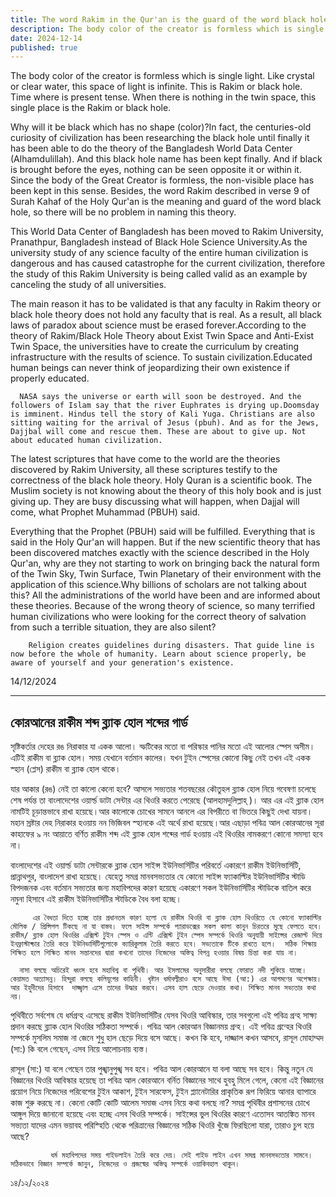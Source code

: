 ```yaml
---
title: The word Rakim in the Qur'an is the guard of the word black hole
description: The body color of the creator is formless which is single light. Like crystal or clear water, this space of light is infinite. This is Rakim or black hole. Time where is present tense. When there is nothing in the twin space, this single place is the Rakim or black hole.
date: 2024-12-14
published: true
---
```


The body color of the creator is formless which is single light. Like crystal or clear water, this space of light is infinite. This is Rakim or black hole. Time where is present tense. When there is nothing in the twin space, this single place is the Rakim or black hole.

Why will it be black which has no shape (color)?In fact, the centuries-old curiosity of civilization has been researching the black hole until finally it has been able to do the theory of the Bangladesh World Data Center (Alhamdulillah). And this black hole name has been kept finally.
And if black is brought before the eyes, nothing can be seen opposite it or within it. Since the body of the Great Creator is formless, the non-visible place has been kept in this sense. Besides, the word Rakim described in verse 9 of Surah Kahaf of the Holy Qur'an is the meaning and guard of the word black hole, so there will be no problem in naming this theory.

This World Data Center of Bangladesh has been moved to Rakim University, Pranathpur, Bangladesh instead of Black Hole Science University.As the university study of any science faculty of the entire human civilization is dangerous and has caused catastrophe for the current civilization, therefore the study of this Rakim University is being called valid as an example by canceling the study of all universities.

The main reason it has to be validated is that any faculty in Rakim theory or black hole theory does not hold any faculty that is real. As a result, all black laws of paradox about science must be erased forever.According to the theory of Rakim/Black Hole Theory about Exist Twin Space and Anti-Exist Twin Space, the universities have to create the curriculum by creating infrastructure with the results of science. To sustain civilization.Educated human beings can never think of jeopardizing their own existence if properly educated.

      NASA says the universe or earth will soon be destroyed. And the followers of Islam say that the river Euphrates is drying up.Doomsday is imminent. Hindus tell the story of Kali Yuga. Christians are also sitting waiting for the arrival of Jesus (pbuh). And as for the Jews, Dajjbal will come and rescue them. These are about to give up. Not about educated human civilization.

The latest scriptures that have come to the world are the theories discovered by Rakim University, all these scriptures testify to the correctness of the black hole theory. Holy Quran is a scientific book. The Muslim society is not knowing about the theory of this holy book and is just giving up. They are busy discussing what will happen, when Dajjal will come, what Prophet Muhammad (PBUH) said.

Everything that the Prophet (PBUH) said will be fulfilled. Everything that is said in the Holy Qur'an will happen. But if the new scientific theory that has been discovered matches exactly with the science described in the Holy Qur'an, why are they not starting to work on bringing back the natural form of the Twin Sky, Twin Surface, Twin Planetary of their environment with the application of this science.Why billions of scholars are not talking about this? All the administrations of the world have been and are informed about these theories. Because of the wrong theory of science, so many terrified human civilizations who were looking for the correct theory of salvation from such a terrible situation, they are also silent?

        Religion creates guidelines during disasters. That guide line is now before the whole of humanity. Learn about science properly, be aware of yourself and your generation's existence.

14/12/2024

---

##   কোরআনের রাকীম শব্দ ব্ল‍্যাক হোল শব্দের গার্ড

সৃষ্টিকর্তার দেহের রঙ নিরাকার যা একক আলো। স্ফটিকের মতো বা পরিস্কার পানির মতো এই আলোর স্পেস অসীম। এটিই রাকীম বা ব্ল‍্যাক হোল। সময় যেখানে বর্তমান কালের। যখন টুইন স্পেসের কোনো কিছু নেই তখন এই একক স্হান (প্লেস) রাকীম বা ব্ল‍্যাক হোল থাকে।

যার আকার (রঙ) নেই তা কালো কেনো হবে?
আসলে সভ‍্যতার শতবছরের কৌতুহল ব্ল‍্যাক হোল নিয়ে গবেষণা চলেছে শেষ পর্যন্ত তা বাংলাদেশের ওয়ার্ল্ড ডাটা সেন্টার এর থিওরি করতে পেরেছে (আলহামদুলিল্লাহ্ )। আর এর এই ব্ল‍্যাক হোল নামটিই চূড়ান্তভাবে রাখা হয়েছে।আর কালোকে চোখের সামনে আনলে এর বিপরীতে বা ভিতরে কিছুই দেখা যায়না। মহান  স্রষ্টার দেহ নিরাকার হওয়ায়  নন ভিজিবল স্হানকে এই অর্থে রাখা হয়েছে।আর এছাড়া  পবিত্র আল কোরআনের সূরা কাহাফের ৯ নং আয়াতে বর্ণিত রাকীম শব্দ এই ব্ল‍্যাক হোল শব্দের গার্ড হওয়ায় এই থিওরির নামকরণে কোনো সমস‍্যা হবে না।

বাংলাদেশের এই ওয়ার্ল্ড ডাটা সেন্টারকে ব্ল‍্যাক হোল সাইন্স ইউনিভার্সিটির পরিবর্তে একারণে রাকীম ইউনিভার্সিটি, প্রান্নাথপুর, বাংলাদেশ রাখা হয়েছে। যেহেতু সমগ্র মানবসভ‍্যতার যে কোনো সাইন্স ফ‍্যাকাল্টির ইউনিভার্সিটির স্টাডি বিপদজনক এবং বর্তমান সভ‍্যতার জন‍্য মহাবিপদের কারণ হয়েছে একারণে সকল ইউনিভার্সিটির স্টাডিকে বাতিল করে নমুনা হিসাবে এই রাকীম ইউনিভার্সিটির স্টাডিকে বৈধ বলা হচ্ছে।

         এর বৈধতা দিতে হচ্ছে তার প্রধানতম কারণ হলো যে রাকীম থিওরি বা ব্ল‍্যাক হোল থিওরিতে যে কোনো ফ‍্যাকাল্টির মৌলিক / প্রিন্সিপল টিকছে না যা বাস্তব। ফলে সাইন্স সম্পর্কে প‍্যারাডক্সের সকল কালা কানুন চিরতরে মুছে ফেলতে হবে। রাকীম/ ব্ল‍্যাক হোল থিওরির এক্সিস্ট টুইন স্পেস ও এন্টি এক্সিস্ট টুইন স্পেস সম্পর্কে থিওরি অনুযায়ী সাইন্সের রেজাল্ট দিয়ে ইনফ্রাস্টাক্চার তৈরি করে ইউনিভার্সিটিগুলোকে ক‍্যারিকুলাম তৈরি করতে হবে। সভ‍্যতাকে টিকে রাখতে হলে।  সঠিক শিক্ষায় শিক্ষিত হলে শিক্ষিত মানব সন্তানদের দ্বারা কখনো তাদের নিজেদের অস্তিত্ব বিপন্ন হওয়ার বিষয় চিন্তা করা যায় না।

      নাসা বলছে অচিরেই ধ্বংস হবে মহাবিশ্ব বা পৃথিবী। আর ইসলামের অনুসারীরা বলছে ফোরাত নদী শুকিয়ে যাচ্ছে। কেয়ামত অত‍্যাসন্ন। হিন্দুরা বলছে কলিযুগের কাহিনী। খৃষ্টান ধর্মাবল্বীরাও বসে আছে ঈসা (আ:) এর আগমণের অপেক্ষায়। আর ইহুদীদের হিসাবে  দাজ্জ্বাল এসে তাদের উদ্ধার করবে। এসব হাল ছেড়ে দেওয়ার কথা। শিক্ষিত মানব সভ‍্যতার কথা নয়।

পৃথিবীতে সর্বশেষ যে ধর্মগ্রন্হ এসেছে রাকীম ইউনিভার্সিটির যেসব থিওরি আবিস্কার, তার সবগুলো এই পবিত্র গ্রন্হ সাক্ষ‍্য প্রদান করছে ব্ল‍্যাক হোল থিওরির সঠিকতা সম্পর্কে। পবিত্র আল কোরআন বিজ্ঞানময় গ্রন্হ। এই পবিত্র গ্রন্হের থিওরি সম্পর্কে মুসলিম সমাজ না জেনে শুধু হাল ছেড়ে দিয়ে বসে আছে। কখন কি হবে, দাজ্জাল কখন আসবে, রাসূল মোহাম্মদ (সা:) কি বলে গেছেন, এসব নিয়ে আলোচনায় ব‍্যস্ত।

রাসূল (সা:) যা বলে গেছেন তার পুঙ্খানুপুঙ্খ সব হবে। পবিত্র আল কোরআনে যা বলা আছে সব হবে। কিন্তু নতুন যে বিজ্ঞানের থিওরি আবিস্কার হয়েছে তা পবিত্র আল কোরআনে বর্নিত বিজ্ঞানের সাথে হুবহু মিলে গেলে, কেনো এই বিজ্ঞানের প্রয়োগ নিয়ে নিজেদের পরিবেশের টুইন আকাশ, টুইন সারফেস, টুইন প্ল‍্যানেটারির  প্রাকৃতিক রূপ ফিরিয়ে আনার ব‍্যাপারে কাজ শুরু করছে না। কেনো কোটি কোটি আলেম সমাজ এসব নিয়ে কথা বলছে না? সমগ্র পৃথিবীর প্রশাসনের চোখে আঙ্গুল দিয়ে জানানো হয়েছে এবং হচ্ছে এসব থিওরি সম্পর্কে। সাইন্সের ভুল  থিওরির কারণে এতোসব আতঙ্কিত মানব সভ‍্যতা যাদের এমন ভয়াবহ পরিস্হিতি থেকে পরিত্রানের বিজ্ঞানের সঠিক থিওরি খুঁজে ফিরছিলো যারা, তারাও চুপ হয়ে আছে?

             ধর্ম মহাবিপদের সময় গাইডলাইন তৈরি করে দেয়। সেই গাইড লাইন এখন সমগ্র মানবসভ‍্যতার সামনে। সঠিকভাবে বিজ্ঞান সম্পর্কে জানুন, নিজেদের ও প্রজন্মের অস্তিত্ব সম্পর্কে ওয়াকিবহাল থাকুন।        

১৪/১২/২০২৪

